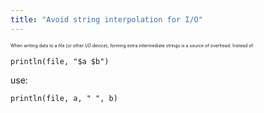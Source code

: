 ```yaml
---
title: "Avoid string interpolation for I/O"
---
```



:::: {style="font-size: 0.5em" }
When writing data to a file (or other I/O device), forming extra intermediate strings is a source of overhead. Instead of:
::::

```.julia
println(file, "$a $b")
```

use:

```.julia
println(file, a, " ", b)
```



